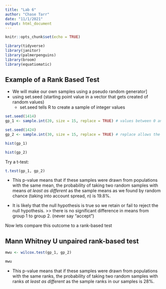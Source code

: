 ```yaml
---
title: "Lab 6"
author: "Chase Tarr"
date: "11/1/2021"
output: html_document
---
```


```r
knitr::opts_chunk$set(echo = TRUE)

library(tidyverse)
library(janitor)
library(palmerpenguins)
library(broom)
library(equatiomatic)
```

## Example of a Rank Based Test
 - We will make our own samples using a pseudo random generator]
 - using set.seed (starting point value in a vector that gets created of random values)
    - set.seed tells R to create a sample of integer values
 
```r
set.seed(1414)
gp_1 <- sample.int(20, size = 15, replace = TRUE) # values between 0 and 20, with 15 total values

set.seed(1424)
gp_2 <- sample.int(30, size = 15, replace = TRUE) # replace allows the same number to be pulled multiple times (replaced back into pool of values)
```
 
```r
hist(gp_1)

hist(gp_2)
```

Try a t-test:
```r
t.test(gp_1, gp_2)
```

- This p-value means that if these samples were drawn from populations with the same mean, the probability of taking two random samples with means *at least as different* as the sample means as we found by random chance (taking into account spread, n) is 19.8%. 

- It is likely that the null hypothesis is true so we retain or fail to reject the null hypothesis. >> there is no significant difference in means from group 1 to group 2. (never say "accept")


Now lets compare this outcome to a rank-based test

## Mann Whitney U unpaired rank-based test

```r
mwu <- wilcox.test(gp_1, gp_2)

mwu
```

- This p-value means that if these samples were drawn from populations with the same ranks, the probability of taking two random samples with ranks *at least as different* as the sample ranks in our samples is 28%. 


